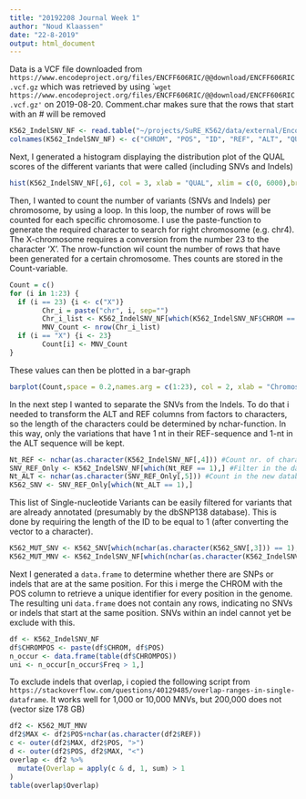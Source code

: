 ```yaml
---
title: "20192208 Journal Week 1"
author: "Noud Klaassen"
date: "22-8-2019"
output: html_document
---
```


Data is a VCF file downloaded from `https://www.encodeproject.org/files/ENCFF606RIC/@@download/ENCFF606RIC.vcf.gz` which was retrieved by using ``wget https://www.encodeproject.org/files/ENCFF606RIC/@@download/ENCFF606RIC.vcf.gz'` on 2019-08-20. Comment.char makes sure that the rows that start with an # will be removed 

```r
K562_IndelSNV_NF <- read.table("~/projects/SuRE_K562/data/external/Encode_K562_VCF/ENCFF606RIC.vcf.gz", comment.char = "#",)
colnames(K562_IndelSNV_NF) <- c("CHROM", "POS", "ID", "REF", "ALT", "QUAL", "FILTER", 'INFO', 'FORMAT', 'K562_PE')
```

Next, I generated a histogram displaying the distribution plot of the QUAL scores of the different variants that were called (including SNVs and Indels)

```r
hist(K562_IndelSNV_NF[,6], col = 3, xlab = "QUAL", xlim = c(0, 6000),breaks = 1000, main = "Variant Calling Quality")
```
Then, I wanted to count the number of variants (SNVs and Indels) per chromosome, by using a loop. In this loop, the number of rows will be counted for each specific chromosome. I use the paste-function to generate the required character to search for right chromosome (e.g. chr4). The X-chromosome requires a conversion from the number 23 to the character 'X'. The nrow-function wil count the number of rows that have been generated for a certain chromosome. Thes counts are stored in the Count-variable.

```r
Count = c()
for (i in 1:23) {
  if (i == 23) {i <- c("X")}
        Chr_i = paste("chr", i, sep="")
        Chr_i_list <- K562_IndelSNV_NF[which(K562_IndelSNV_NF$CHROM == Chr_i),]
        MNV_Count <- nrow(Chr_i_list)
  if (i == "X") {i <- 23}
        Count[i] <- MNV_Count
}
```

These values can then be plotted in a bar-graph
```r
barplot(Count,space = 0.2,names.arg = c(1:23), col = 2, xlab = "Chromosome", ylab = "# of Multi-nucleotide Variants (MNV)")
```
In the next step I wanted to separate the SNVs from the Indels. To do that i needed to transform the ALT and REF columns from factors to characters, so the length of the characters could be determined by nchar-function. In this way, only the variations that have 1 nt in their REF-sequence and 1-nt in the ALT sequence will be kept.

```r
Nt_REF <- nchar(as.character(K562_IndelSNV_NF[,4])) #Count nr. of characters of REF in a vector
SNV_REF_Only <- K562_IndelSNV_NF[which(Nt_REF == 1),] #Filter in the database for REF==1
Nt_ALT <- nchar(as.character(SNV_REF_Only[,5])) #Count in the new database nr of characters in ALT
K562_SNV <- SNV_REF_Only[which(Nt_ALT == 1),]

```

This list of Single-nucleotide Variants can be easily filtered for variants that are already annotated (presumably by the dbSNP138 database). This is done by requiring the length of the ID to be equal to 1 (after converting the vector to a character).

```r
K562_MUT_SNV <- K562_SNV[which(nchar(as.character(K562_SNV[,3])) == 1),] #filter for rs numbers in single-nucleotide variations
K562_MUT_MNV <- K562_IndelSNV_NF[which(nchar(as.character(K562_IndelSNV_NF[,3])) == 1),] #filter for rs numbers in all variations
```

Next I generated a `data.frame` to determine whether there are SNPs or indels that are at the same position. For this i merge the CHROM with the POS column to retrieve a unique identifier for every position in the genome. The resulting uni `data.frame` does not contain any rows, indicating no SNVs or indels that start at the same position. SNVs within an indel cannot yet be exclude with this. 
```r
df <- K562_IndelSNV_NF
df$CHROMPOS <- paste(df$CHROM, df$POS)
n_occur <- data.frame(table(df$CHROMPOS))
uni <- n_occur[n_occur$Freq > 1,]
```

To exclude indels that overlap, i copied the following script from `https://stackoverflow.com/questions/40129485/overlap-ranges-in-single-dataframe`. It works well for 1,000 or 10,000 MNVs, but 200,000 does not (vector size 178 GB)
```r
df2 <- K562_MUT_MNV
df2$MAX <- df2$POS+nchar(as.character(df2$REF))
c <- outer(df2$MAX, df2$POS, ">")
d <- outer(df2$POS, df2$MAX, "<")
overlap <- df2 %>%
  mutate(Overlap = apply(c & d, 1, sum) > 1
)
table(overlap$Overlap)
```

